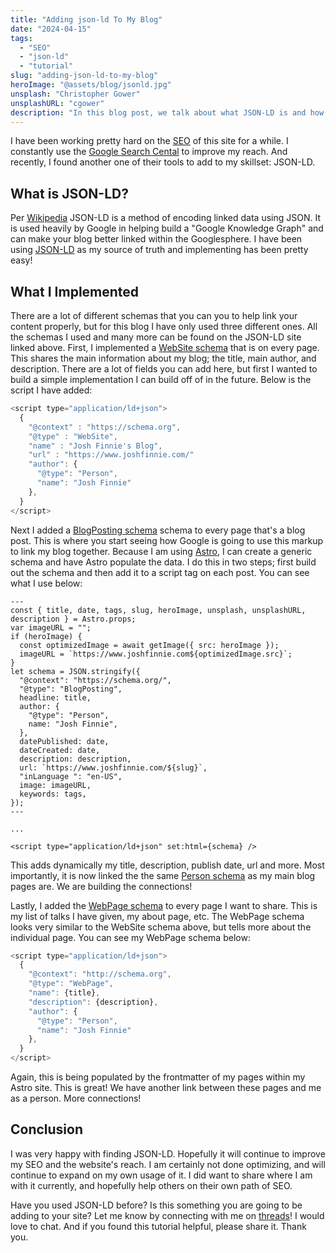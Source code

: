 ```yaml
---
title: "Adding json-ld To My Blog"
date: "2024-04-15"
tags:
  - "SEO"
  - "json-ld"
  - "tutorial"
slug: "adding-json-ld-to-my-blog"
heroImage: "@assets/blog/jsonld.jpg"
unsplash: "Christopher Gower"
unsplashURL: "cgower"
description: "In this blog post, we talk about what JSON-LD is and how I implemented it on my Astro.build blog. It was quick and easy; definitely worth a look!"
---
```


I have been working pretty hard on the [SEO](https://en.wikipedia.org/wiki/Search_engine_optimization) of this site for a while.
I constantly use the [Google Search Cental](https://developers.google.com/search) to improve my reach.
And recently, I found another one of their tools to add to my skillset: JSON-LD.

## What is JSON-LD?

Per [Wikipedia](https://en.wikipedia.org/wiki/JSON-LD) JSON-LD is a method of encoding linked data using JSON.
It is used heavily by Google in helping build a "Google Knowledge Graph" and can make your blog better linked within the Googlesphere.
I have been using [JSON-LD](https://jsonld.com/) as my source of truth and implementing has been pretty easy!

## What I Implemented

There are a lot of different schemas that you can you to help link your content properly, but for this blog I have only used three different ones.
All the schemas I used and many more can be found on the JSON-LD site linked above.
First, I implemented a [WebSite schema](https://schema.org/WebSite) that is on every page.
This shares the main information about my blog; the title, main author, and description.
There are a lot of fields you can add here, but first I wanted to build a simple implementation I can build off of in the future.
Below is the script I have added:

```javascript
<script type="application/ld+json">
  {
    "@context" : "https://schema.org",
    "@type" : "WebSite",
    "name" : "Josh Finnie's Blog",
    "url" : "https://www.joshfinnie.com/"
    "author": {
      "@type": "Person",
      "name": "Josh Finnie"
    },
  }
</script>
```

Next I added a [BlogPosting schema](https://schema.org/BlogPosting) schema to every page that's a blog post.
This is where you start seeing how Google is going to use this markup to link my blog together.
Because I am using [Astro](https://astro.build), I can create a generic schema and have Astro populate the data.
I do this in two steps; first build out the schema and then add it to a script tag on each post.
You can see what I use below:

```astro
---
const { title, date, tags, slug, heroImage, unsplash, unsplashURL, description } = Astro.props;
var imageURL = "";
if (heroImage) {
  const optimizedImage = await getImage({ src: heroImage });
  imageURL = `https://www.joshfinnie.com${optimizedImage.src}`;
}
let schema = JSON.stringify({
  "@context": "https://schema.org/",
  "@type": "BlogPosting",
  headline: title,
  author: {
    "@type": "Person",
    name: "Josh Finnie",
  },
  datePublished: date,
  dateCreated: date,
  description: description,
  url: `https://www.joshfinnie.com/${slug}`,
  "inLanguage ": "en-US",
  image: imageURL,
  keywords: tags,
});
---

...

<script type="application/ld+json" set:html={schema} />
```

This adds dynamically my title, description, publish date, url and more.
Most importantly, it is now linked the the same [Person schema](https://schema.org/Person) as my main blog pages are.
We are building the connections!

Lastly, I added the [WebPage schema]() to every page I want to share.
This is my list of talks I have given, my about page, etc.
The WebPage schema looks very similar to the WebSite schema above, but tells more about the individual page.
You can see my WebPage schema below:

```javascript
<script type="application/ld+json">
  {
    "@context": "http://schema.org",
    "@type": "WebPage",
    "name": {title},
    "description": {description},
    "author": {
      "@type": "Person",
      "name": "Josh Finnie"
    },
  }
</script>
```

Again, this is being populated by the frontmatter of my pages within my Astro site.
This is great!
We have another link between these pages and me as a person.
More connections!

## Conclusion

I was very happy with finding JSON-LD.
Hopefully it will continue to improve my SEO and the website's reach.
I am certainly not done optimizing, and will continue to expand on my own usage of it.
I did want to share where I am with it currently, and hopefully help others on their own path of SEO.

Have you used JSON-LD before?
Is this something you are going to be adding to your site?
Let me know by connecting with me on [threads](https://threads.net/@joshfinnie)!
I would love to chat.
And if you found this tutorial helpful, please share it.
Thank you.

